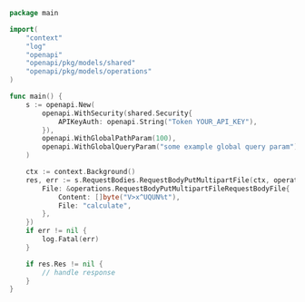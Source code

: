 ```go showLineNumbers copy filename="Request Body Put Multipart File usage example"
package main

import(
	"context"
	"log"
	"openapi"
	"openapi/pkg/models/shared"
	"openapi/pkg/models/operations"
)

func main() {
    s := openapi.New(
        openapi.WithSecurity(shared.Security{
            APIKeyAuth: openapi.String("Token YOUR_API_KEY"),
        }),
        openapi.WithGlobalPathParam(100),
        openapi.WithGlobalQueryParam("some example global query param"),
    )

    ctx := context.Background()
    res, err := s.RequestBodies.RequestBodyPutMultipartFile(ctx, operations.RequestBodyPutMultipartFileRequestBody{
        File: &operations.RequestBodyPutMultipartFileRequestBodyFile{
            Content: []byte("V>x^UQUN%t"),
            File: "calculate",
        },
    })
    if err != nil {
        log.Fatal(err)
    }

    if res.Res != nil {
        // handle response
    }
}
```
